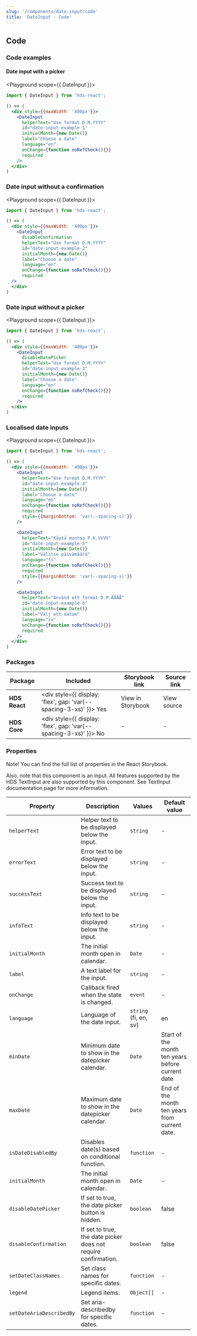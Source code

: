 ```yaml
---
slug: '/components/date-input/code'
title: 'DateInput - Code'
---
```




## Code

### Code examples 

#### Date input with a picker
<Playground scope={{ DateInput }}>


```jsx
import { DateInput } from 'hds-react';

() => (
  <div style={{maxWidth: '400px'}}>
    <DateInput
      helperText="Use format D.M.YYYY"
      id="date-input-example-1"
      initialMonth={new Date()}
      label="Choose a date"
      language="en"
      onChange={function noRefCheck(){}}
      required
    />
  </div>
)
```

</Playground>

### Date input without a confirmation
<Playground scope={{ DateInput }}>


```jsx
import { DateInput } from 'hds-react';

() => (
  <div style={{maxWidth: '400px'}}>
    <DateInput
      disableConfirmation
      helperText="Use format D.M.YYYY"
      id="date-input-example-2"
      initialMonth={new Date()}
      label="Choose a date"
      language="en"
      onChange={function noRefCheck(){}}
      required
  />
  </div>
)
```

</Playground>

### Date input without a picker
<Playground scope={{ DateInput }}>


```jsx
import { DateInput } from 'hds-react';

() => (
  <div style={{maxWidth: '400px'}}>
    <DateInput
      disableDatePicker
      helperText="Use format D.M.YYYY"
      id="date-input-example-3"
      initialMonth={new Date()}
      label="Choose a date"
      language="en"
      onChange={function noRefCheck(){}}
      required
    />
  </div>
)
```

</Playground>

### Localised date inputs
<Playground scope={{ DateInput }}>


```jsx
import { DateInput } from 'hds-react';

() => (
  <div style={{maxWidth: '400px'}}>
    <DateInput
      helperText="Use format D.M.YYYY"
      id="date-input-example-4"
      initialMonth={new Date()}
      label="Choose a date"
      language="en"
      onChange={function noRefCheck(){}}
      required
      style={{marginBottom: 'var(--spacing-s)'}}
    />

    <DateInput
      helperText="Käytä muotoa P.K.VVVV"
      id="date-input-example-5"
      initialMonth={new Date()}
      label="Valitse päivämäärä"
      language="fi"
      onChange={function noRefCheck(){}}
      required
      style={{marginBottom: 'var(--spacing-s)'}}
    />

    <DateInput
      helperText="Använd ett format D.M.ÅÅÅÅ"
      id="date-input-example-6"
      initialMonth={new Date()}
      label="Välj ett datum"
      language="sv"
      onChange={function noRefCheck(){}}
      required
    />
  </div>
)
```

</Playground>


### Packages
| Package           | Included                                                                                        | Storybook link                                                                                                     | Source link                                                                                                                                                                  |
| ----------------- | ----------------------------------------------------------------------------------------------- | ------------------------------------------------------------------------------------------------------------------ | ---------------------------------------------------------------------------------------------------------------------------------------------------------------------------- |
| **HDS React**     | <div style={{ display: 'flex', gap: 'var(--spacing-3-xs)' }}><IconCheckCircleFill /> Yes </div> | <Link openInNewTab openInNewTabAriaLabel="Opens in a new tab" href="/storybook/react/?path=/story/components-dateinput--default">View in Storybook</Link>  | <ExternalLink openInNewTab openInNewTabAriaLabel="Opens in a new tab" href="https://github.com/City-of-Helsinki/helsinki-design-system/blob/master/packages/react/src/components/dateInput/DateInput.tsx">View source</ExternalLink> |
| **HDS Core**      | <div style={{ display: 'flex', gap: 'var(--spacing-3-xs)' }}><IconCrossCircle /> No </div>      | -                                                                                                                  | -                                                                                                                                                                            |

### Properties
Note! You can find the full list of properties in the <Link openInNewTab openInNewTabAriaLabel="Opens in a new tab" href="/storybook/react/?path=/story/components-dateinput--default">React Storybook.</Link>

Also, note that this component is an input. All features supported by the HDS TextInput are also supported by this component. See <InternalLink href="/components/text-input">TextInput documentation page</InternalLink> for more information.

| Property                                         | Description                                                    | Values                                       | Default value                                    |
| ------------------------------------------------ | -------------------------------------------------------------- | -------------------------------------------- | ------------------------------------------------ |
| `helperText`                                     | Helper text to be displayed below the input.                   | `string`                                     | -                                                |
| `errorText`                                      | Error text to be displayed below the input.                    | `string`                                     | -                                                |
| `successText`                                    | Success text to be displayed below the input.                  | `string`                                     | -                                                |
| `infoText`                                       | Info text to be displayed below the input.                     | `string`                                     | -                                                |
| `initialMonth`                                   | The initial month open in calendar.                            | `Date`                                       | -                                                |
| `label`                                          | A text label for the input.                                    | `string`                                     | -                                                |
| `onChange`                                       | Callback fired when the state is changed.                      | `event`                                      | -                                                |
| `language`                                       | Language of the date input.                                    | `string` (fi, en, sv)                        | en                                               |
| `minDate`                                        | Minimum date to show in the datepicker calendar.               | `Date`                                       | Start of the month ten years before current date |
| `maxDate`                                        | Maximum date to show in the datepicker calendar.               | `Date`                                       | End of the month ten years from current date.    |
| `isDateDisabledBy`                               | Disables date(s) based on conditional function.                | `function`                                   | -                                                |
| `initialMonth`                                   | The initial month open in calendar.                            | `Date`                                       | -                                                |
| `disableDatePicker`                              | If set to true, the date picker button is hidden.              | `boolean`                                    | false                                            |
| `disableConfirmation`                            | If set to true, the date picker does not require confirmation. | `boolean`                                    | false                                            |
| `setDateClassNames`                              | Set class names for specific dates.                            | `function`                                   | -                                                |
| `legend`                                         | Legend items.                                                  | `Object[]`                                   | -                                                |
| `setDateAriaDescribedBy`                         | Set aria-describedby for specific dates.                       | `function`                                   | -                                                |
